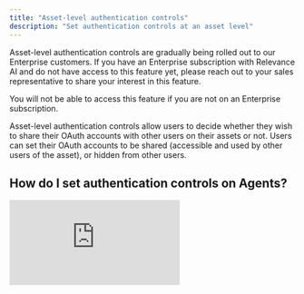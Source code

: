 ```yaml
---
title: "Asset-level authentication controls"
description: "Set authentication controls at an asset level"
---
```


<Warning>
  Asset-level authentication controls are gradually being rolled out to our Enterprise customers. If you have an Enterprise subscription with Relevance AI and do not have access to this feature yet, please reach out to your sales representative to share your interest in this feature.

  You will not be able to access this feature if you are not on an Enterprise subscription.
</Warning>

Asset-level authentication controls allow users to decide whether they wish to share their OAuth accounts with other users on their assets or not. Users can set their OAuth accounts to be shared (accessible and used by other users of the asset), or hidden from other users. 

## How do I set authentication controls on Agents?

<div style={{ width:"100%",position:"relative",paddingTop:"56.25%" }}>
<iframe src="https://app.supademo.com/embed/cme11mkmv07xtg56jvjgewva2" frameBorder="0" title="Set authentication controls on an Agent" allow="clipboard-write" webkitallowfullscreen="true" mozallowfullscreen="true" allowfullscreen style={{ position:"absolute",top:0,left:0,width:"100%",height:"100%",border:"3px solid #5E43CE",borderRadius:"10px" }} />
</div>

1. Head to the Tools section of your Agents
2. For Tools that have OAuth accounts as Inputs, click on the OAuth account you want to configure authentication controls on
3. To make an account a Shared Account, hover over the account and click the globe button
4. To hide the account from other users, hover over the account and click the globe button

## How do I set authentication controls on Tools? 

<div style={{ width:"100%",position:"relative",paddingTop:"56.25%" }}>
<iframe src="https://app.supademo.com/embed/cme11u2jn0834g56jqsq2uo9p" frameBorder="0" title="Set authentication controls on a Tool" allow="clipboard-write" webkitallowfullscreen="true" mozallowfullscreen="true" allowfullscreen style={{ position:"absolute",top:0,left:0,width:"100%",height:"100%",border:"3px solid #5E43CE",borderRadius:"10px" }} />
</div>

1. Open the Tool you want to configure authentication controls on, and head to the Build screen
2. Select the OAuth account you want to configure
3. To make an account a Shared Account, hover over the account and click the globe button
4. To hide the account from other users, hover over the account and click the globe button

----

## Frequently asked questions (FAQs)

<AccordionGroup>
  <Accordion title="Can I access asset-level authentication controls without upgrading to Enterprise?">No. This feature is available for Enterprise subscriptions only.</Accordion>
  <Accordion title="I'm on an Enterprise subscription but do not have access to this feature yet. How do I get access?">This feature is gradually being rolled out to Enterprise customers. Please reach out to your sales representative to express your interest in receiving this feature.</Accordion>
</AccordionGroup>